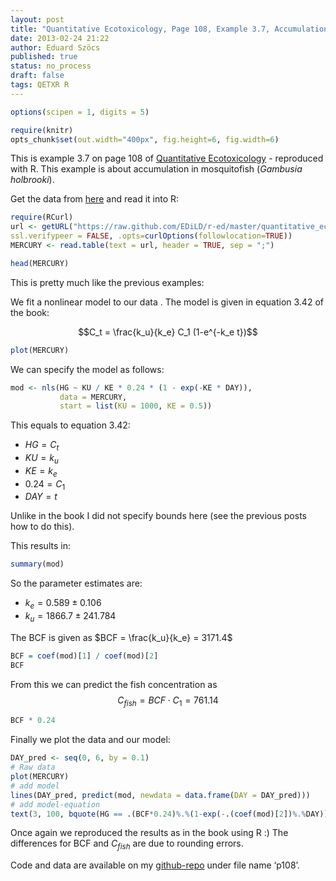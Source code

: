 ```yaml
---
layout: post
title: "Quantitative Ecotoxicology, Page 108, Example 3.7, Accumulation"
date: 2013-02-24 21:22
author: Eduard Szöcs
published: true
status: no_process
draft: false
tags: QETXR R
---
```

```r
options(scipen = 1, digits = 5)
```
```r
require(knitr)
opts_chunk$set(out.width="400px", fig.height=6, fig.width=6)
```


This is example 3.7 on page 108 of [Quantitative Ecotoxicology](http://www.crcpress.com/product/isbn/9781439835647) - reproduced with R. This example is about accumulation in mosquitofish (*Gambusia holbrooki*).  

Get the data from [here](https://raw.github.com/EDiLD/r-ed/master/quantitative_ecotoxicology/data/p108.csv) and read it into R:

```r
require(RCurl)
url <- getURL("https://raw.github.com/EDiLD/r-ed/master/quantitative_ecotoxicology/data/p108.csv",
ssl.verifypeer = FALSE, .opts=curlOptions(followlocation=TRUE))
MERCURY <- read.table(text = url, header = TRUE, sep = ";")
```
```r
head(MERCURY)
```

This is pretty much like the previous examples: 

We fit a nonlinear model to our data
.
The model is given in equation 3.42 of the book:

$$C_t = \frac{k_u}{k_e} C_1 (1-e^{-k_e t})$$

```r
plot(MERCURY)
```

We can specify the model as follows:
```r
mod <- nls(HG ~ KU / KE * 0.24 * (1 - exp(-KE * DAY)), 
           data = MERCURY, 
           start = list(KU = 1000, KE = 0.5))
```

This equals to equation 3.42:

* $HG = C_t$
* $KU = k_u$
* $KE = k_e$
* $0.24 = C_1$
* $DAY = t$


Unlike in the book I did not specify bounds here (see the previous posts how to do this).

This results in:
```r
summary(mod)
```
So the parameter estimates are:

* $k_e = 0.589 \pm 0.106$
* $k_u = 1866.7 \pm 241.784$

The BCF is given as $BCF = \frac{k_u}{k_e} = 3171.4$
```r
BCF = coef(mod)[1] / coef(mod)[2]
BCF
```

From this we can predict the fish concentration as $$C_{fish}=BCF \cdot C_1=761.14$$
```r
BCF * 0.24
```

Finally we plot the data and our model:
```r
DAY_pred <- seq(0, 6, by = 0.1) 
# Raw data
plot(MERCURY)
# add model
lines(DAY_pred, predict(mod, newdata = data.frame(DAY = DAY_pred)))
# add model-equation
text(3, 100, bquote(HG == .(BCF*0.24)%.%(1-exp(-.(coef(mod)[2])%.%DAY))))
```


Once again we reproduced the results as in the book using R :)
The differences for BCF and $C_{fish}$ are due to rounding errors.


Code and data are available on my [github-repo](https://github.com/EDiLD/r-ed/tree/master/quantitative_ecotoxicology) under file name 'p108'.
